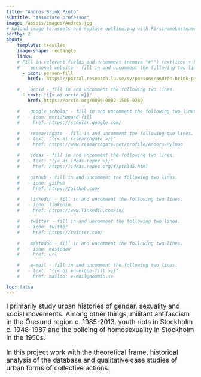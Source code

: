 ```yaml
---
title: "Andrés Brink Pinto"
subtitle: "Associate professor"
image: /assets/images/Andres.jpg
# Upload image to assets and replace outline.png with FirstnameLastname.ending
sortby: 2
about:
    template: trestles
    image-shape: rectangle
    links:
    # Fill in relevant fields and uncomment (remove "#"") text|icon + href rows
    #    personal website - fill in and uncomment the following two lines.
      - icon: person-fill
        href:  https://portal.research.lu.se/sv/persons/andrés-brink-pinto

    #    orcid - fill in and uncomment the following two lines.
      - text: "{{< ai orcid >}}"
        href: https://orcid.org/0000-0002-1505-9289

    #    google scholar - fill in and uncomment the following two lines.
    #   - icon: mortarboard-fill
    #     href: https://scholar.google.com/

    #    researchgate - fill in and uncomment the following two lines.
    #   - text: "{{< ai researchgate >}}"
    #     href: https://www.researchgate.net/profile/Anders-Hylmoe

    #    ideas - fill in and uncomment the following two lines.
    #   - text: "{{< ai ideas-repec >}}"
    #     href: https://ideas.repec.org/f/pto345.html

    #    github - fill in and uncomment the following two lines.
    #   - icon: github
    #     href: https://github.com/

    #    linkedin - fill in and uncomment the following two lines.
    #   - icon: linkedin
    #     href: https://www.linkedin.com/in/

    #    twitter - fill in and uncomment the following two lines.
    #   - icon: twitter
    #     href: https://twitter.com/

    #    mastodon - fill in and uncomment the following two lines.
    #   - icon: mastodon
    #     href: url

    #    e-mail - fill in and uncomment the following two lines.
    #   - text: "{{< bi envelope-fill >}}"
    #     href: mailto: e-mail@domain.se

toc: false
---
```


::: { style="font-size: 125%;" }

I primarily study urban histories of gender, sexuality and social movements.
Among other things, militant antifascism in the Öresund region c. 1985-2013,
youth riots in Stockholm c. 1948-1987 and the policing of homosexuality
in Stockholm in the 1950s.

In this project work with the theoretical frame, historical analysis of
the database and qualitative case studies of urban forms of collective actions. 

:::
